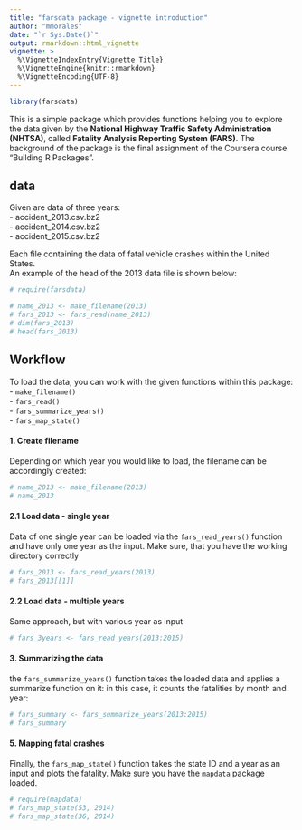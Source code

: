 ```yaml
---
title: "farsdata package - vignette introduction"
author: "mmorales"
date: "`r Sys.Date()`"
output: rmarkdown::html_vignette
vignette: >
  %\VignetteIndexEntry{Vignette Title}
  %\VignetteEngine{knitr::rmarkdown}
  %\VignetteEncoding{UTF-8}
---
```


```r
library(farsdata)
```


This is a simple package which provides functions helping you to explore the data given by the **National Highway Traffic Safety Administration (NHTSA)**, called **Fatality Analysis Reporting System (FARS)**. The background of the package is the final assignment of the Coursera course "Building R Packages". 

## data

Given are data of three years:  
- accident_2013.csv.bz2  
- accident_2014.csv.bz2  
- accident_2015.csv.bz2  

Each file containing the data of fatal vehicle crashes within the United States.  
An example of the head of the 2013 data file is shown below:
```r
# require(farsdata)

# name_2013 <- make_filename(2013)
# fars_2013 <- fars_read(name_2013) 
# dim(fars_2013)
# head(fars_2013)
```

## Workflow

To load the data, you can work with the given functions within this package:  
- `make_filename()`  
- `fars_read()`  
- `fars_summarize_years()`  
- `fars_map_state()`  

#### 1. Create filename
Depending on which year you would like to load, the filename can be accordingly created:
```r
# name_2013 <- make_filename(2013)
# name_2013
```

#### 2.1 Load data - single year
Data of one single year can be loaded via the `fars_read_years()` function and have only one year as the input. Make sure, that you have the working directory correctly
```r
# fars_2013 <- fars_read_years(2013)
# fars_2013[[1]]
```

#### 2.2 Load data - multiple years
Same approach, but with various year as input
```r
# fars_3years <- fars_read_years(2013:2015)
```

#### 3. Summarizing the data
the `fars_summarize_years()` function takes the loaded data and applies a summarize function on it: in this case, it counts the fatalities by month and year:
```r
# fars_summary <- fars_summarize_years(2013:2015)
# fars_summary
```

#### 5. Mapping fatal crashes
Finally, the `fars_map_state()` function takes the state ID and a year as an input and plots the fatality. Make sure you have the `mapdata` package loaded. 
```r
# require(mapdata)
# fars_map_state(53, 2014)
# fars_map_state(36, 2014)
```
